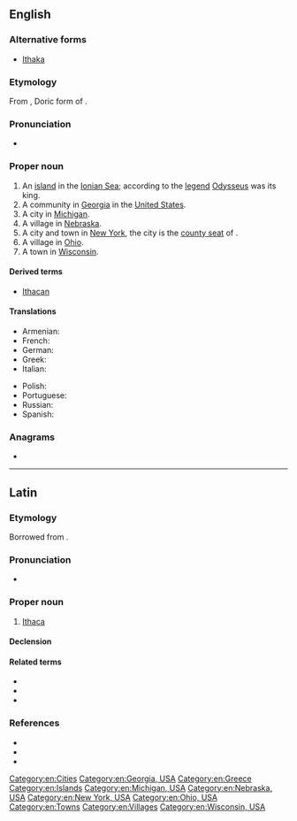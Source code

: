 ==English==
{{wikipedia}}

===Alternative forms===
* [[Ithaka]]

===Etymology===
From {{der|en|grc|Ἰθάκα}}, Doric form of {{m|grc|Ἰθάκη}}.

===Pronunciation===
* {{IPA|/ˈɪθəkə/|lang=en}}

===Proper noun===
{{en-proper noun}}

# An [[island]] in the [[Ionian Sea]]; according to the [[legend]] [[Odysseus]] was its king.
# A community in [[Georgia]] in the [[United States]].
# A city in [[Michigan]].
# A village in [[Nebraska]].
# A city and town in [[New York]], the city is the [[county seat]] of {{l|en|Tompkins County}}.
# A village in [[Ohio]].
# A town in [[Wisconsin]].

====Derived terms====
* [[Ithacan]]

====Translations====
{{trans-top|island}}
* Armenian: {{t|hy|Իթակե|sc=Armn}}
* French: {{t+|fr|Ithaque|f}}
* German: {{t+|de|Ithaka|n}}
* Greek: {{t+|el|Ιθάκη|f}}
* Italian: {{t|it|Itaca|f}}
{{trans-mid}}
* Polish: {{t+|pl|Itaka|f}}
* Portuguese: {{t+|pt|Ítaca|f}}
* Russian: {{t|ru|Итака}}
* Spanish: {{t+|es|Ítaca|f}}
{{trans-bottom}}

===Anagrams===
* {{anagrams|en|Cahita}}

[[Category:en:Cities]]
[[Category:en:Georgia, USA]]
[[Category:en:Greece]]
[[Category:en:Islands]]
[[Category:en:Michigan, USA]]
[[Category:en:Nebraska, USA]]
[[Category:en:New York, USA]]
[[Category:en:Ohio, USA]]
[[Category:en:Towns]]
[[Category:en:Villages]]
[[Category:en:Wisconsin, USA]]

----

==Latin==

===Etymology===
Borrowed from {{bor|la|grc|Ἰθάκη}}.

===Pronunciation===
* {{la-IPA}}

===Proper noun===
{{la-proper noun|Ithaca|Ithacae|f|first}}

# [[#English|Ithaca]]

====Declension====
{{la-decl-1st|num=sg|Ithac}}

====Related terms====
* {{l|la|Ithacensis}}
* {{l|la|Ithacēsius}}
* {{l|la|Ithacus}}

===References===
* {{R:L&S}}
* {{R:Gaffiot}}
* {{R:Smith's Geography}}

{{topics|la|Greece|Islands}}